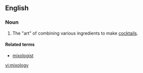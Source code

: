 ==English==

===Noun===
{{en-noun|mixologies}}

# {{slang}} The "art" of combining various ingredients to make [[cocktail]]s.

====Related terms====
* [[mixologist]]

[[vi:mixology]]
